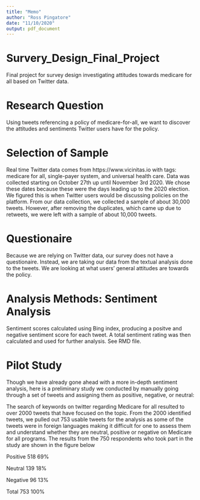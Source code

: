 ```yaml
---
title: "Memo"
author: "Ross Pingatore"
date: "11/10/2020"
output: pdf_document
---
```

# Survery_Design_Final_Project
Final project for survey design investigating attitudes towards medicare for all based on Twitter data.

# Research Question
Using tweets referencing a policy of medicare-for-all, we want to discover the attitudes and sentiments Twitter users have for the policy.

# Selection of Sample
Real time Twitter data comes from https://www.vicinitas.io with tags: medicare for all, single-payer system, and universal health care. Data was collected starting on October 27th up until November 3rd 2020. We chose these dates because these were the days leading up to the 2020 election. We figured this is when Twitter users would be discussing policies on the platform. From our data collection, we collected a sample of about 30,000 tweets. However, after removing the duplicates, which came up due to retweets, we were left with a sample of about 10,000 tweets.

# Questionaire
Because we are relying on Twitter data, our survey does not have a questionaire. Instead, we are taking our data from the textual analysis done to the tweets. We are looking at what users' general attitudes are towards the policy.

# Analysis Methods: Sentiment Analysis
Sentiment scores calculated using Bing index, producing a positve and negative sentiment score for each tweet. A total sentiment rating was then calculated and used for further analysis. See RMD file.

# Pilot Study
Though we have already gone ahead with a more in-depth sentiment analysis, here is a preliminary study we conducted by manually going through a set of tweets and assigning them as positive, negative, or neutral:

The search of keywords on twitter regarding Medicare for all resulted to over 2000 tweets that have focused on the topic. From the 2000 identified tweets, we pulled out 753 usable tweets for the analysis as some of the tweets were in foreign languages making it difficult for one to assess them and understand whether they are neutral, positive or negative on Medicare for all programs. The results from the 750 respondents who took part in the study are shown in the figure below

Positive 518 69% 

Neutral 139 18% 

Negative 96 13% 

Total 753 100%

